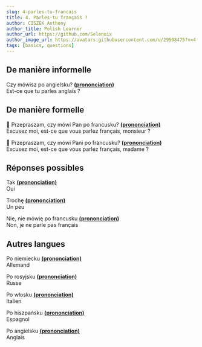 ```yaml
---
slug: 4-parles-tu-francais
title: 4. Parles-tu français ?
author: CISZEK Anthony
author_title: Polish Learner
author_url: https://github.com/Selenuix
author_image_url: https://avatars.githubusercontent.com/u/29508475?v=4
tags: [basics, questions]
---
```



<TOCInline toc={toc} />

## De manière informelle
Czy mówisz po angielsku? **[(prononciation)](https://voca.ro/1bza8qAfEgU5)** <br />
Est-ce que tu parles anglais ?

## De manière formelle
:man: Przepraszam, czy mówi Pan po francusku? **[(prononciation)](https://voca.ro/1aKzY68260r6)** <br />
Excusez moi, est-ce que vous parlez français, monsieur ?

:woman: Przepraszam, czy mówi Pani po francusku? **[(prononciation)](https://voca.ro/19j5w8i5VnDg)** <br />
Excusez moi, est-ce que vous parlez français, madame ?

## Réponses possibles
Tak **[(prononciation)](https://voca.ro/1aEM4v3bqjOO)** <br />
Oui

Trochę **[(prononciation)](https://voca.ro/1aDkjSm1h1Cc)** <br />
Un peu

Nie, nie mówię po francusku **[(prononciation)](https://voca.ro/1dK9mBAwSjb3)** <br />
Non, je ne parle pas français

## Autres langues
Po niemiecku **[(prononciation)](https://voca.ro/1c60WlSPIme9)** <br />
Allemand

Po rosyjsku **[(prononciation)](https://voca.ro/16YZJRDrirt3)** <br />
Russe

Po włosku **[(prononciation)](https://voca.ro/19tDbKp0Hyye)** <br />
Italien

Po hiszpańsku **[(prononciation)](https://voca.ro/1cRqQRuN1ODF)** <br />
Espagnol

Po angielsku **[(prononciation)](https://voca.ro/17sGqbSSApR8)** <br />
Anglais